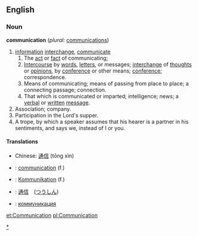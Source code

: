 ==English==

{{cleanup}}

===Noun===
'''communication'''  (''plural:'' [[communications]])
#[[information]] [[interchange]], [[communicate]]
##The [[act]] or [[fact]] of communicating;
##[[Intercourse]] by [[word]]s, [[letter]]s, or messages; [[interchange]] of [[thought]]s or [[opinion]]s, by [[conference]] or other means; [[conference]]; correspondence.
##Means of communicating; means of passing from place to place; a connecting passage; connection.
##That which is communicated or imparted; intelligence; news; a [[verbal]] or [[written]] [[message]].
#Association; company.
#Participation in the Lord's supper.
#A trope, by which a speaker assumes that his hearer is a partner in his sentiments, and says we, instead of I or you.

====Translations====
*Chinese: [[通信]] (tōng xìn)
*{{fr}}: [[communication]] (f.)
*{{de}}: [[Kommunikation]] (f.)
*{{ja}}: [[通信]]　([[つうしん]])
*{{ru}}: [[коммуникация]]


[[Category:Communication|*]]

[[et:Communication]]
[[pl:Communication]]